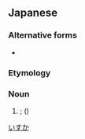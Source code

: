 ==Japanese==
{{ja-kanjitab|交|喙}}

===Alternative forms===
* {{ja-l|鶍}}

===Etymology===
{{rfe|lang=ja}}

===Noun===
{{ja-noun|いすか|イスカ}}

# {{vern|common crossbill}}; {{vern|red crossbill}} ({{taxlink|Loxia curvirostra|species|noshow=1}})

[[Category:ja:Birds|いすか]]